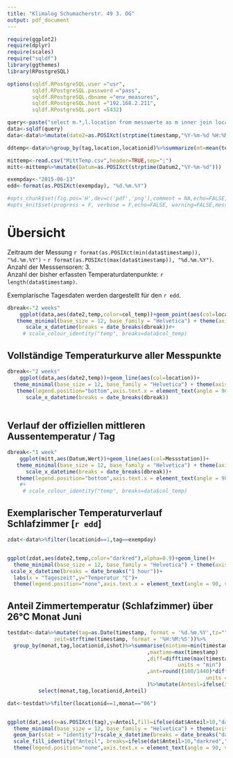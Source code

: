 ```yaml
---
title: "Klimalog Schumacherstr. 49 3. OG"
output: pdf_document
---
```




```r
require(ggplot2)
require(dplyr)
require(scales)
require("sqldf")
library(ggthemes)
library(RPostgreSQL)

options(sqldf.RPostgreSQL.user ="usr", 
        sqldf.RPostgreSQL.password ="pass",
        sqldf.RPostgreSQL.dbname ="env_measures",
        sqldf.RPostgreSQL.host ="192.168.2.211", 
        sqldf.RPostgreSQL.port =5432)

query<-paste("select m.*,l.location from messwerte as m inner join locations l on m.locationid=l.idlocation ")
data<-sqldf(query)
data<-data%>%mutate(date2=as.POSIXct(strptime(timestamp,"%Y-%m-%d %H:%M:%S")),tag=as.POSIXct(strptime(timestamp,"%Y-%m-%d")),col_temp=ifelse(temp<20,"palegreen3",ifelse(temp<=26,"goldenrod1","tomato1")))%>%arrange((date2))

ddtemp<-data%>%group_by(tag,location,locationid)%>%summarize(mt=mean(temp,na.rm = TRUE))

mittemp<-read.csv("MittTemp.csv",header=TRUE,sep=";")
mitt<-mittemp%>%mutate(Datum=as.POSIXct(strptime(Datum2,"%Y-%m-%d")))  

exempday<-"2015-06-13"
edd<-format(as.POSIXct(exempday), "%d.%m.%Y")

#opts_chunk$set(fig.pos='H',dev=c('pdf','png'),comment = NA,echo=FALSE, warning=FALSE,message=FALSE) 
#opts_knit$set(progress = F, verbose = F,echo=FALSE, warning=FALSE,message=FALSE,unnamed.chunk.label="analysis",comment = NA)

```

# Übersicht
   
Zeitraum der Messung `r format(as.POSIXct(min(data$timestamp)), "%d.%m.%Y")` - `r format(as.POSIXct(max(data$timestamp)), "%d.%m.%Y")`.   
Anzahl der Messsensoren: 3.   
Anzahl der bisher erfassten Temperaturdatenpunkte: `r length(data$timestamp)`.   
   
Exemplarische Tagesdaten werden dargestellt für den `r edd`.
  

```r
dbreak<-"2 weeks"
    ggplot(data,aes(date2,temp,color=col_temp))+geom_point(aes(col=location))+
   theme_minimal(base_size = 12, base_family = "Helvetica") + theme(axis.title = element_text(vjust=0.1),axis.title.y=element_text(vjust=0.5))+
      scale_x_datetime(breaks = date_breaks(dbreak))#+
     # scale_colour_identity("temp", breaks=data$col_temp)

```
   
## Vollständige Temperaturkurve aller Messpunkte

```r
dbreak<-"2 weeks"
    ggplot(data,aes(date2,temp))+geom_line(aes(col=location))+
  theme_minimal(base_size = 12, base_family = "Helvetica") + theme(axis.title = element_text(vjust=0.1),axis.title.y=element_text(vjust=0.5))+
   theme(legend.position="bottom",axis.text.x = element_text(angle = 90, vjust = 0.5, hjust=1))+labs(x = "Datum",y="Temperatur °C")+
      scale_x_datetime(breaks = date_breaks(dbreak))
    

```

## Verlauf der offiziellen mittleren Aussentemperatur / Tag

```r
dbreak<-"1 week"
    ggplot(mitt,aes(Datum,Wert))+geom_line(aes(col=Messstation))+
   theme_minimal(base_size = 12, base_family = "Helvetica") + theme(axis.title = element_text(vjust=0.1),axis.title.y=element_text(vjust=0.5))+
      scale_x_datetime(breaks = date_breaks(dbreak))+
   theme(legend.position="bottom",axis.text.x = element_text(angle = 90, vjust = 0.5, hjust=1))
    #+
     # scale_colour_identity("temp", breaks=data$col_temp)

```

## Exemplarischer Temperaturverlauf Schlafzimmer [`r edd`]

```r

zdat<-data%>%filter(locationid==1,tag==exempday)


ggplot(zdat,aes(date2,temp,color="darkred"),alpha=0.9)+geom_line()+
  theme_minimal(base_size = 12, base_family = "Helvetica") + theme(axis.title = element_text(vjust=0.1),axis.title.y=element_text(vjust=0.5))+
 scale_x_datetime(breaks = date_breaks("1 hour"))+
  labs(x = "Tageszeit",y="Temperatur °C")+ 
  theme(legend.position="none",axis.text.x = element_text(angle = 90, vjust = 0.5, hjust=1))

```


## Anteil Zimmertemperatur (Schlafzimmer) über 26°C Monat Juni

```r
testdat<-data%>%mutate(tag=as.Date(timestamp, format = '%d.%m.%Y',tz=""),monat=format(timestamp, "%m"),ishot=ifelse(temp>26.0,TRUE,FALSE),
               zeit=strftime(timestamp, format = '%H:%M:%S'))%>%
  group_by(monat,tag,locationid,ishot)%>%summarise(mintime=min(timestamp)
                                             ,maxtime=max(timestamp)
                                             ,diff=difftime(max(timestamp),min(timestamp), 
                                                       units = "min")
                                             ,ant=round((100/1440)*difftime(max(timestamp),min(timestamp), 
                                                                units = "min"),2)
                                             )%>%mutate(Anteil=ifelse(ishot==TRUE,ant,0))%>%
          select(monat,tag,locationid,Anteil)


```

```r

dat<-testdat%>%filter(locationid==1,monat=="06")


ggplot(dat,aes(x=as.POSIXct(tag),y=Anteil,fill=ifelse(dat$Anteil>10,"darkred","darkgreen"),alpha=0.9))+
  theme_minimal(base_size = 12, base_family = "Helvetica") + theme(axis.title = element_text(vjust=0.1),axis.title.y=element_text(vjust=0.5))+
  geom_bar(stat = "identity")+scale_x_datetime(breaks = date_breaks("day"))+
  scale_fill_identity("Anteil", breaks=ifelse(dat$Anteil>10,"darkred","darkgreen"))+labs(x = "Datum",y="Anteil [%] t > 26°C")+ 
  theme(legend.position="none",axis.text.x = element_text(angle = 90, vjust = 0.5, hjust=1))

```

